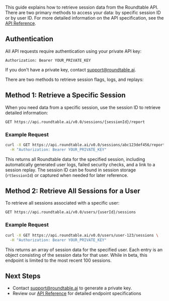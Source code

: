This guide explains how to retrieve session data from the Roundtable API. There are two primary methods to access your data: by specific session ID or by user ID. For more detailed information on the API specification, see the [API Reference](api-reference).

## Authentication

All API requests require authentication using your private API key:

```
Authorization: Bearer YOUR_PRIVATE_KEY
```

If you don't have a private key, contact support@roundtable.ai.

There are two methods to retrieve session flags, logs, and replays:

## Method 1: Retrieve a Specific Session

When you need data from a specific session, use the session ID to retrieve detailed information:

```
GET https://api.roundtable.ai/v0.0/sessions/{sessionId}/report
```

### Example Request

```bash
curl -X GET https://api.roundtable.ai/v0.0/sessions/abc123def456/report \
  -H "Authorization: Bearer YOUR_PRIVATE_KEY"
```

This returns all Roundtable data for the specified session, including automatically generated user logs, failed security checks, and a link to a session replay. The session ID can be found in session storage (`rtSessionId`) or captured when needed for later reference. 

## Method 2: Retrieve All Sessions for a User

To retrieve all sessions associated with a specific user:

```
GET https://api.roundtable.ai/v0.0/users/{userId}/sessions
```

### Example Request

```bash
curl -X GET https://api.roundtable.ai/v0.0/users/user-123/sessions \
  -H "Authorization: Bearer YOUR_PRIVATE_KEY"
```

This returns an array of session data for the specified user. Each entry is an object consisting of the session data for that user. While in beta, this endpoint is limited to the most recent 100 sessions.

## Next Steps

- Contact support@roundtable.ai to generate a private key.
- Review our [API Reference](api-reference) for detailed endpoint specifications